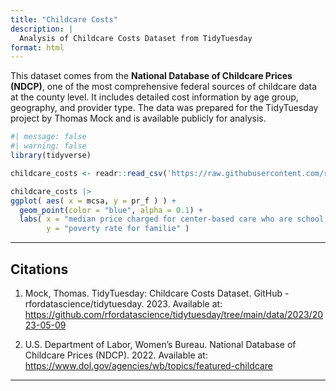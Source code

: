 ```yaml
---
title: "Childcare Costs"
description: |
  Analysis of Childcare Costs Dataset from TidyTuesday
format: html
---
```


This dataset comes from the **National Database of Childcare Prices (NDCP)**, one of the most comprehensive federal sources of childcare data at the county level. It includes detailed cost information by age group, geography, and provider type. The data was prepared for the TidyTuesday project by Thomas Mock and is available publicly for analysis.

```r
#| message: false
#| warning: false
library(tidyverse)

childcare_costs <- readr::read_csv('https://raw.githubusercontent.com/rfordatascience/tidytuesday/main/data/2023/2023-05-09/childcare_costs.csv')

childcare_costs |>
ggplot( aes( x = mcsa, y = pr_f ) ) +
  geom_point(color = "blue", alpha = 0.1) +
  labs( x = "median price charged for center-based care who are school age",
        y = "poverty rate for familie" )
```

------------------------------------------------------------------------

## Citations

1.  Mock, Thomas. TidyTuesday: Childcare Costs Dataset. GitHub - rfordatascience/tidytuesday. 2023. Available at: <https://github.com/rfordatascience/tidytuesday/tree/main/data/2023/2023-05-09>

2.  U.S. Department of Labor, Women's Bureau. National Database of Childcare Prices (NDCP). 2022. Available at: <https://www.dol.gov/agencies/wb/topics/featured-childcare>

------------------------------------------------------------------------
